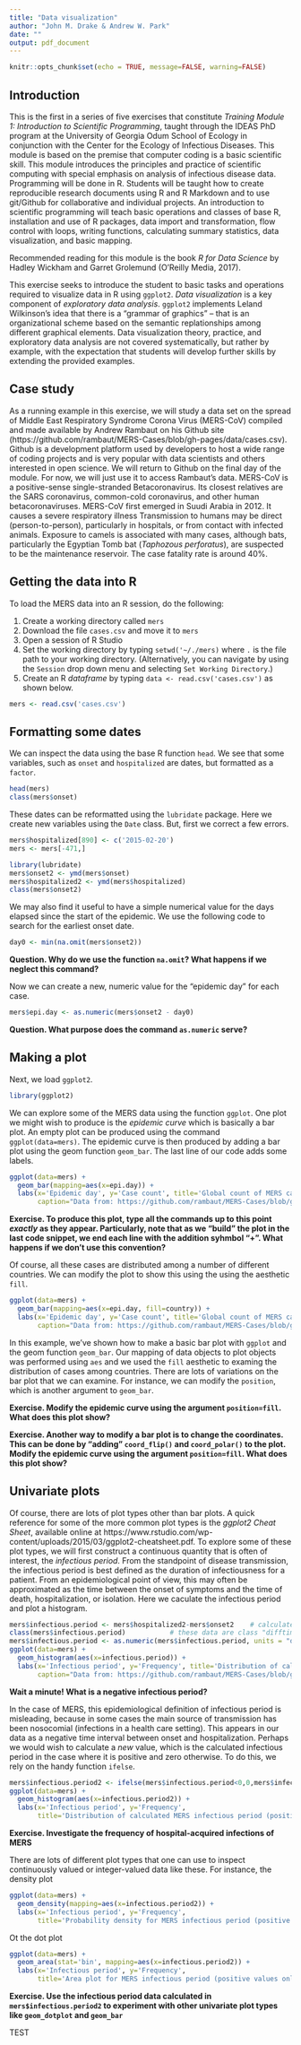 ```yaml
---
title: "Data visualization"
author: "John M. Drake & Andrew W. Park"
date: ""
output: pdf_document
---
```


```r
knitr::opts_chunk$set(echo = TRUE, message=FALSE, warning=FALSE)
```

## Introduction

This is the first in a series of five exercises that constitute *Training Module 1: Introduction to Scientific Programming*, taught through the IDEAS PhD program at the University of Georgia Odum School of Ecology in conjunction with the Center for the Ecology of Infectious Diseases. This module is based on the premise that computer coding is a basic scientific skill. This module introduces the principles and practice of scientific computing with special emphasis on analysis of infectious disease data. Programming will be done in R. Students will be taught how to create reproducible research documents using R and R Markdown and to use git/Github for collaborative and individual projects. An introduction to scientific programming will teach basic operations and classes of base R, installation and use of R packages, data import and transformation, flow control with loops, writing functions, calculating summary statistics, data visualization, and basic mapping. 

Recommended reading for this module is the book *R for Data Science* by Hadley Wickham and Garret Grolemund (O'Reilly Media, 2017).

This exercise seeks to introduce the student to basic tasks and operations required to visualize data in R using `ggplot2`. *Data visualization* is a key component of *exploratory data analysis*. `ggplot2` implements Leland Wilkinson's idea that there is a "grammar of graphics" -- that is an organizational scheme based on the semantic replationships among different graphical elements. Data visualization theory, practice, and exploratory data analysis are not covered systematically, but rather by example, with the expectation that students will develop further skills by extending the provided examples.

## Case study

As a running example in this exercise, we will study a data set on the spread of Middle East Respiratory Syndrome Corona Virus (MERS-CoV) compiled and made available by Andrew Rambaut on his Github site (https://github.com/rambaut/MERS-Cases/blob/gh-pages/data/cases.csv). Github is a development platform used by developers to host a wide range of coding projects and is very popular with data scientists and others interested in open science. We will return to Github on the final day of the module. For now, we will just use it to access Rambaut's data. MERS-CoV is a positive-sense single-stranded Betacoronavirus. Its closest relatives are the SARS coronavirus, common-cold coronavirus, and other human betacoronaviruses. MERS-CoV first emerged in Suudi Arabia in 2012. It causes a severe respiratory illness Transmission to humans may be direct (person-to-person), particularly in hospitals, or from contact with infected animals. Exposure to camels is associated with many cases, although bats, particularly the Egyptian Tomb bat (*Taphozous perforatus*), are suspected to be the maintenance reservoir. The case fatality rate is around 40%.

## Getting the data into R

To load the MERS data into an R session, do the following:

1. Create a working directory called `mers`
2. Download the file `cases.csv` and move it to `mers`
3. Open a session of R Studio
4. Set the working directory by typing `setwd('~/./mers)` where `.` is the file path to your working directory. (Alternatively, you can navigate by using the `Session` drop down menu and selecting `Set Working Directory`.)
5. Create an R *dataframe* by typing `data <- read.csv('cases.csv')` as shown below.

```r
mers <- read.csv('cases.csv')
```
## Formatting some dates

We can inspect the data using the base R function `head`. We see that some variables, such as `onset` and `hospitalized` are dates, but formatted as a `factor`.

```r
head(mers)
class(mers$onset)
```
These dates can be reformatted using the `lubridate` package. Here we create new variables using the `Date` class. But, first we correct a few errors.

```r
mers$hospitalized[890] <- c('2015-02-20')
mers <- mers[-471,]

library(lubridate)
mers$onset2 <- ymd(mers$onset)
mers$hospitalized2 <- ymd(mers$hospitalized)
class(mers$onset2)
```

We may also find it useful to have a simple numerical value for the days elapsed since the start of the epidemic.  We use the following code to search for the earliest onset date.

```r
day0 <- min(na.omit(mers$onset2))
```

**Question. Why do we use the function `na.omit`? What happens if we neglect this command?**

Now we can create a new, numeric value for the "epidemic day" for each case.

```r
mers$epi.day <- as.numeric(mers$onset2 - day0)
```

**Question. What purpose does the command `as.numeric` serve?**

## Making a plot

Next, we load `ggplot2`.

```r
library(ggplot2)
```

We can explore some of the MERS data using the function `ggplot`. One plot we might wish to produce is the *epidemic curve* which is basically a bar plot.  An empty plot can be produced using the command `ggplot(data=mers)`. The epidemic curve is then produced by adding a bar plot using the geom function `geom_bar`. The last line of our code adds some labels.

```r
ggplot(data=mers) + 
  geom_bar(mapping=aes(x=epi.day)) +
  labs(x='Epidemic day', y='Case count', title='Global count of MERS cases by date of symptom onset',
       caption="Data from: https://github.com/rambaut/MERS-Cases/blob/gh-pages/data/cases.csv")
```

**Exercise. To produce this plot, type all the commands up to this point *exactly* as they appear. Particularly, note that as we "build" the plot in the last code snippet, we end each line with the addition syhmbol "+". What happens if we don't use this convention?**

Of course, all these cases are distributed among a number of different countries. We can modify the plot to show this using the using the aesthetic `fill`.

```r
ggplot(data=mers) + 
  geom_bar(mapping=aes(x=epi.day, fill=country)) +
  labs(x='Epidemic day', y='Case count', title='Global count of MERS cases by date of symptom onset',
       caption="Data from: https://github.com/rambaut/MERS-Cases/blob/gh-pages/data/cases.csv")
```

In this example, we've shown how to make a basic bar plot with `ggplot` and the geom function `geom_bar`. Our mapping of data objects to plot objects was performed using `aes` and we used the `fill` aesthetic to examing the distribution of cases among countries. There are lots of variations on the bar plot that we can examine. For instance, we can modify the `position`, which is another argument to `geom_bar`.

**Exercise. Modify the epidemic curve using the argument `position=fill`. What does this plot show?**

**Exercise. Another way to modify a bar plot is to change the coordinates. This can be done by "adding" `coord_flip()` and `coord_polar()` to the plot. Modify the epidemic curve using the argument `position=fill`. What does this plot show?**

## Univariate plots

Of course, there are lots of plot types other than bar plots. A quick reference for some of the more common plot types is the *ggplot2 Cheat Sheet*, available online at https://www.rstudio.com/wp-content/uploads/2015/03/ggplot2-cheatsheet.pdf. To explore some of these plot types, we will first construct a continuous quantity that is often of interest, the *infectious period*. From the standpoint of disease transmission, the infectious period is best defined as the duration of infectiousness for a patient. From an epidemiological point of view, this may often be approximated as the time between the onset of symptoms and the time of death, hospitalization, or isolation. Here we caculate the infectious period and plot a histogram.

```r
mers$infectious.period <- mers$hospitalized2-mers$onset2    # calculate "raw" infectious period
class(mers$infectious.period)           # these data are class "difftime"
mers$infectious.period <- as.numeric(mers$infectious.period, units = "days") # convert to days
ggplot(data=mers) +
  geom_histogram(aes(x=infectious.period)) + 
  labs(x='Infectious period', y='Frequency', title='Distribution of calculated MERS infectious period',
       caption="Data from: https://github.com/rambaut/MERS-Cases/blob/gh-pages/data/cases.csv")
```

**Wait a minute! What is a negative infectious period?**

In the case of MERS, this epidemiological definition of infectious period is misleading, because in some cases the main source of transmission has been nosocomial (infections in a health care setting). This appears in our data as a negative time interval between onset and hospitalization. Perhaps we would wish to calculate a *new* value, which is the calculated infectious period in the case where it is positive and zero otherwise. To do this, we rely on the handy function `ifelse`.

```r
mers$infectious.period2 <- ifelse(mers$infectious.period<0,0,mers$infectious.period)
ggplot(data=mers) +
  geom_histogram(aes(x=infectious.period2)) + 
  labs(x='Infectious period', y='Frequency',
       title='Distribution of calculated MERS infectious period (positive values only)', caption="Data from: https://github.com/rambaut/MERS-Cases/blob/gh-pages/data/cases.csv")
```

**Exercise. Investigate the frequency of hospital-acquired infections of MERS**

There are lots of different plot types that one can use to inspect continuously valued or integer-valued data like these. For instance, the density plot 

```r
ggplot(data=mers) + 
  geom_density(mapping=aes(x=infectious.period2)) + 
  labs(x='Infectious period', y='Frequency',
       title='Probability density for MERS infectious period (positive values only)', caption="Data from: https://github.com/rambaut/MERS-Cases/blob/gh-pages/data/cases.csv")

```

Ot the dot plot 

```r
ggplot(data=mers) + 
  geom_area(stat='bin', mapping=aes(x=infectious.period2)) +
  labs(x='Infectious period', y='Frequency',
       title='Area plot for MERS infectious period (positive values only)', caption="Data from: https://github.com/rambaut/MERS-Cases/blob/gh-pages/data/cases.csv")
```

**Exercise. Use the infectious period data calculated in `mers$infectious.period2` to experiment with other univariate plot types like `geom_dotplot` and `geom_bar`**


TEST